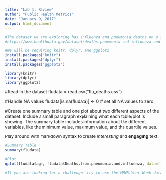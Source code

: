 ```yaml
---
title: "Lab 1: Review"
author: "Public Health Metrics"
date: "January 9, 2017"
output: html_document
---
```


```r
#The dataset we are exploring has influenza and pneumonia deaths on a state and national level, over time.
#https://www.healthdata.gov/dataset/deaths-pnuemonia-and-influneza-and-all-deaths-state-and-region-national-center-health

#We will be requiring knitr, dplyr, and ggplot2
install.packages("knitr")
install.packages("dplyr")
install.packages("ggplot2")

library(knitr)
library(dplyr)
library(ggplot2)
```

#Read in the dataset
fludata = read.csv("flu_deaths.csv")


#Handle NA values
fludata[is.na(fludata)] <- 0
# set all NA values to zero


#Create one summary table and one plot about two different aspects of the dataset. Include a small paragraph explaining what each table/plot is showing.
The summary table includes information about the different variables, like the minimum value, maximum value, and the quartile values.

Play around with markdown syntax to create *interesting* and **engaging** text.

```r
#Summary Table
summary(fludata)
```

```r
#Plot
qplot(fludata$age, fludata$Deaths.from.pneumonia.and.influenza, data=fludata)
```

```r
#If you are looking for a challenge, try to use the MMWR.Year.Week data to show the number of deaths over time for one season

```

